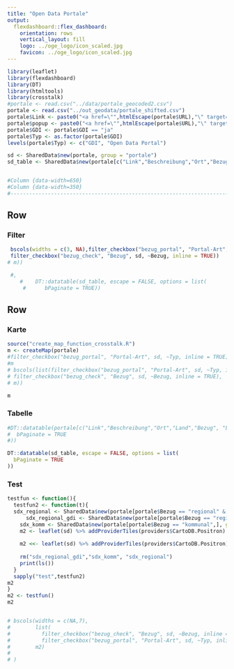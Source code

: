 ```yaml
---
title: "Open Data Portale"
output: 
  flexdashboard::flex_dashboard:
    orientation: rows
    vertical_layout: fill
    logo: ../oge_logo/icon_scaled.jpg
    favicon: ../oge_logo/icon_scaled.jpg
---
```


```r
library(leaflet)
library(flexdashboard)
library(DT)
library(htmltools)
library(crosstalk)
#portale <- read.csv("../data/portale_geocoded2.csv")
portale <- read.csv("../out_geodata/portale_shifted.csv")
portale$Link <- paste0("<a href=\"",htmlEscape(portale$URL),"\" target=\"_blank\">",htmlEscape(portale$Titel),"</a>")
portale$popup <- paste0("<a href=\"",htmlEscape(portale$URL),"\" target=\"_blank\">",htmlEscape(portale$Titel),"</a><br>", htmlEscape(portale$Beschreibung))
portale$GDI <- portale$GDI == "ja"
portale$Typ <- as.factor(portale$GDI)
levels(portale$Typ) <- c("GDI", "Open Data Portal")

sd <- SharedData$new(portale, group = "portale")
sd_table <- SharedData$new(portale[c("Link","Beschreibung","Ort","Bezug")], group = "portale")


#Column {data-width=650}
#Column {data-width=350}
#-----------------------------------------------------------------------
```

Row {data-height=150 data-width=800}
-----------------------------------------------------------------------

### Filter
```r

 bscols(widths = c(3, NA),filter_checkbox("bezug_portal", "Portal-Art", sd, ~Typ, inline = TRUE),
 filter_checkbox("bezug_check", "Bezug", sd, ~Bezug, inline = TRUE))
# m))

 #, 
    #    DT::datatable(sd_table, escape = FALSE, options = list(
     #      bPaginate = TRUE))

```

Row {.tabset .tabset-fade data-height=800}
-----------------------------------------------------------------------


### Karte 

```r

source("create_map_function_crosstalk.R")
m <- createMap(portale)
#filter_checkbox("bezug_portal", "Portal-Art", sd, ~Typ, inline = TRUE)
#m
# bscols(list(filter_checkbox("bezug_portal", "Portal-Art", sd, ~Typ, inline = TRUE),
# filter_checkbox("bezug_check", "Bezug", sd, ~Bezug, inline = TRUE),
# m))

m
```


### Tabelle

```r
#DT::datatable(portale[c("Link","Beschreibung","Ort","Land","Bezug", "Lizenz")], escape = FALSE, options = list(
#  bPaginate = TRUE
#))

DT::datatable(sd_table, escape = FALSE, options = list(
  bPaginate = TRUE
))
```

### Test

```r


testfun <- function(){
  testfun2 <- function(t){
  sdx_regional <- SharedData$new(portale[portale$Bezug == "regional" & portale$GDI,], group = "portale")
      sdx_regional_gdi <- SharedData$new(portale[portale$Bezug == "regional" & !portale$GDI,], group = "portale")
    sdx_komm <- SharedData$new(portale[portale$Bezug == "kommunal",], group = "portale")
    m2 <- leaflet(sd) %>% addProviderTiles(providers$CartoDB.Positron) %>% addMarkers(data = sdx_regional, label =  ~Titel, popup = ~Titel) %>% addCircleMarkers(data = sdx_komm, label = ~Titel)
    
    m2 <<- leaflet(sd) %>% addProviderTiles(providers$CartoDB.Positron) %>% addCircleMarkers(data=sdx_regional, color="red", label =  ~Titel, popup = ~Titel)%>% addCircleMarkers(data=sdx_regional_gdi, label =  ~Titel, popup = ~Titel)
    
    rm("sdx_regional_gdi","sdx_komm", "sdx_regional")
    print(ls())
  }
  sapply("test",testfun2)
m2
}
m2 <- testfun()
m2


# bscols(widths = c(NA,7),
#        list(
#          filter_checkbox("bezug_check", "Bezug", sd, ~Bezug, inline = TRUE),
#          filter_checkbox("bezug_portal", "Portal-Art", sd, ~Typ, inline = TRUE),
#        m2)
#        
# )
```


